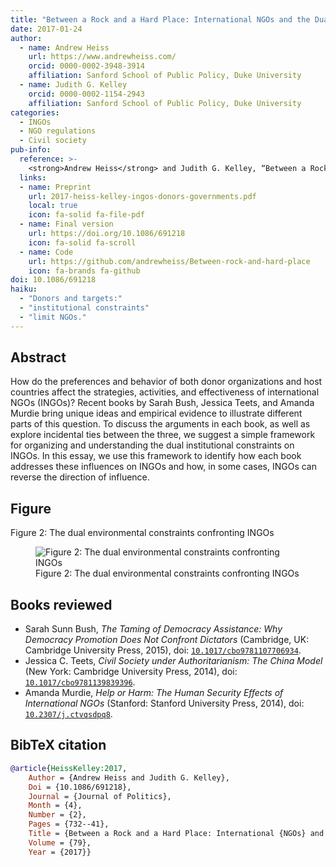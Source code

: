 ```yaml
---
title: "Between a Rock and a Hard Place: International NGOs and the Dual Pressures of Donors and Host Governments"
date: 2017-01-24
author:
  - name: Andrew Heiss
    url: https://www.andrewheiss.com/
    orcid: 0000-0002-3948-3914
    affiliation: Sanford School of Public Policy, Duke University
  - name: Judith G. Kelley
    orcid: 0000-0002-1154-2943
    affiliation: Sanford School of Public Policy, Duke University
categories: 
  - INGOs
  - NGO regulations
  - Civil society
pub-info:
  reference: >-
    <strong>Andrew Heiss</strong> and Judith G. Kelley, “Between a Rock and a Hard Place: International NGOs and the Dual Pressures of Donors and Host Governments,” <em>Journal of Politics</em> 79, no. 2 (April 2017): 732–41, doi: <a href="http://doi.org/10.1086/691218"><code>10.1086/691218</code></a>.
  links:
  - name: Preprint
    url: 2017-heiss-kelley-ingos-donors-governments.pdf
    local: true
    icon: fa-solid fa-file-pdf
  - name: Final version
    url: https://doi.org/10.1086/691218
    icon: fa-solid fa-scroll
  - name: Code
    url: https://github.com/andrewheiss/Between-rock-and-hard-place
    icon: fa-brands fa-github
doi: 10.1086/691218
haiku:
  - "Donors and targets:"
  - "institutional constraints"
  - "limit NGOs."
---
```


## Abstract

How do the preferences and behavior of both donor organizations and host countries affect the strategies, activities, and effectiveness of international NGOs (INGOs)? Recent books by Sarah Bush, Jessica Teets, and Amanda Murdie bring unique ideas and empirical evidence to illustrate different parts of this question. To discuss the arguments in each book, as well as explore incidental ties between the three, we suggest a simple framework for organizing and understanding the dual institutional constraints on INGOs. In this essay, we use this framework to identify how each book addresses these influences on INGOs and how, in some cases, INGOs can reverse the direction of influence.


## Figure

Figure 2: The dual environmental constraints confronting INGOs

![Figure 2: The dual environmental constraints confronting INGOs](jop-16_fig2.png)


## Books reviewed

- Sarah Sunn Bush, *The Taming of Democracy Assistance: Why Democracy Promotion Does Not Confront Dictators* (Cambridge, UK: Cambridge University Press, 2015), doi: [`10.1017/cbo9781107706934`](https://doi.org/10.1017/cbo9781107706934).
- Jessica C. Teets, *Civil Society under Authoritarianism: The China Model* (New York: Cambridge University Press, 2014), doi: [`10.1017/cbo9781139839396`](https://doi.org/10.1017/cbo9781139839396).
- Amanda Murdie, *Help or Harm: The Human Security Effects of International NGOs* (Stanford: Stanford University Press, 2014), doi: [`10.2307/j.ctvqsdpq8`](https://doi.org/10.2307/j.ctvqsdpq8).


## BibTeX citation

```bibtex
@article{HeissKelley:2017,
    Author = {Andrew Heiss and Judith G. Kelley},
    Doi = {10.1086/691218},
    Journal = {Journal of Politics},
    Month = {4},
    Number = {2},
    Pages = {732--41},
    Title = {Between a Rock and a Hard Place: International {NGOs} and the Dual Pressures of Donors and Host Governments},
    Volume = {79},
    Year = {2017}}
```
